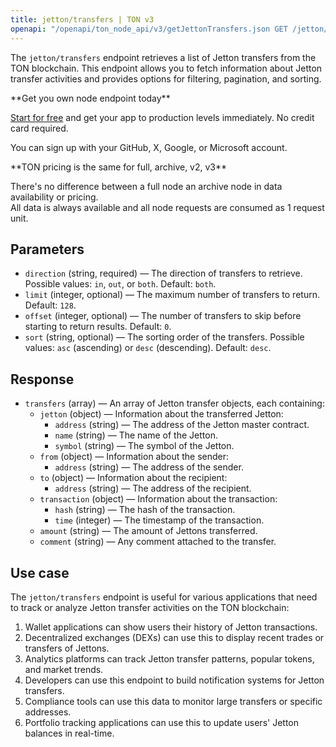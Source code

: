 ---
title: jetton/transfers | TON v3
openapi: "/openapi/ton_node_api/v3/getJettonTransfers.json GET /jetton/transfers"
---

The `jetton/transfers` endpoint retrieves a list of Jetton transfers from the TON blockchain. This endpoint allows you to fetch information about Jetton transfer activities and provides options for filtering, pagination, and sorting.

<Check>
**Get you own node endpoint today**

[Start for free](https://console.chainstack.com/) and get your app to production levels immediately. No credit card required.

You can sign up with your GitHub, X, Google, or Microsoft account.
</Check>

<Note>
**TON pricing is the same for full, archive, v2, v3**

There's no difference between a full node an archive node in data availability or pricing.  
All data is always available and all node requests are consumed as 1 request unit.
</Note>

  

## Parameters

* `direction` (string, required) — The direction of transfers to retrieve. Possible values: `in`, `out`, or `both`. Default: `both`.
* `limit` (integer, optional) — The maximum number of transfers to return. Default: `128`.
* `offset` (integer, optional) — The number of transfers to skip before starting to return results. Default: `0`.
* `sort` (string, optional) — The sorting order of the transfers. Possible values: `asc` (ascending) or `desc` (descending). Default: `desc`.

## Response

* `transfers` (array) — An array of Jetton transfer objects, each containing:
  + `jetton` (object) — Information about the transferred Jetton:
    - `address` (string) — The address of the Jetton master contract.
    - `name` (string) — The name of the Jetton.
    - `symbol` (string) — The symbol of the Jetton.
  + `from` (object) — Information about the sender:
    - `address` (string) — The address of the sender.
  + `to` (object) — Information about the recipient:
    - `address` (string) — The address of the recipient.
  + `transaction` (object) — Information about the transaction:
    - `hash` (string) — The hash of the transaction.
    - `time` (integer) — The timestamp of the transaction.
  + `amount` (string) — The amount of Jettons transferred.
  + `comment` (string) — Any comment attached to the transfer.

## Use case

The `jetton/transfers` endpoint is useful for various applications that need to track or analyze Jetton transfer activities on the TON blockchain:

1. Wallet applications can show users their history of Jetton transactions.
2. Decentralized exchanges (DEXs) can use this to display recent trades or transfers of Jettons.
3. Analytics platforms can track Jetton transfer patterns, popular tokens, and market trends.
4. Developers can use this endpoint to build notification systems for Jetton transfers.
5. Compliance tools can use this data to monitor large transfers or specific addresses.
6. Portfolio tracking applications can use this to update users' Jetton balances in real-time.
